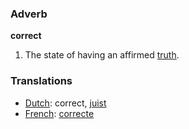 === Adverb ===

'''correct'''

#The state of having an affirmed [[truth]].

=== Translations ===
*[[Dutch]]: correct, [[juist]]
*[[French]]: [[correcte]]
